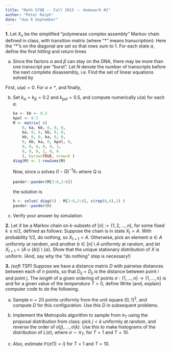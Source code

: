 ```yaml
---
title: "Math 578B -- Fall 2015 -- Homework #2"
author: "Peter Ralph"
date: "due 8 September"
---
```


\newcommand{\calA}{\mathcal{A}}
\renewcommand{\P}{\mathbb{P}}
\newcommand{\E}{\mathbb{E}}
\newcommand{\given}{\mid}
\newcommand{\oneb}{\mathbf{1}}

<!-- wrap solutions in \ifdef{SOLUTIONS} ... \endif -->


**1.** Let $X_n$ be the simplified "polymerase complex assembly" Markov chain defined in class,
with transition matrix (where "$\dagger$" means transcription):
\begin{align}
P = 
\begin{array}{c c}  
&
\begin{array}{c c c c c c} 
    \varnothing & \alpha & \beta & \alpha+\beta & \text{pol} & \dagger \\ 
\end{array}
\\
\begin{array} {c c}
    \varnothing \\ \alpha \\ \beta \\ \alpha+\beta \\ \text{pol} \\ \dagger 
\end{array}
&
\left[
\begin{array}{c c c c c c}
    * & k_\alpha & k_\beta & 0 & 0 & 0 \\
    k_\alpha & * & 0 & k_\beta &0 & 0 \\
    k_\beta & 0 & * & k_\alpha & 0 & 0 \\
    0 & k_\beta & k_\alpha & * & k_\text{pol} & 0 \\
    0 & 0 & 0 & 0 & * & 1 \\
    0 & 0 & 0 & 1 & 0 & * 
\end{array}
\right]
\end{array}
\end{align}
Here the "$*$"s on the diagonal are set so that rows sum to 1.
For each state $a$, define
the first *hitting* and *return* times
\begin{align*}
    \tau_a &= \min\{ n \ge 0 : X_n = \dagger \} \\
    \tau^+_a &= \min\{ n \ge 1 : X_n = \dagger \} .
\end{align*}

a.  Since the factors $\alpha$ and $\beta$ can stay on the DNA,
    there may be more than one transcript per "burst".
    Let $N$ denote the number of transcripts before the next complete disassembly,
    i.e.
    \begin{align*}
        N &= \sum_{k=0}^{\tau_\varnothing} \oneb_{X_k = \dagger} .
    \end{align*}
    Find the set of linear equations solved by
    \begin{align*}
        u(a) = \E[ N \given X_0 = a ] .
    \end{align*}

\ifdef{SOLUTIONS}
    First, $u(\varnothing)=0$.
    For $a \neq \dagger$,
    \begin{align*}
        u(a) = \sum_b P_{ab} u(b) ,
    \end{align*}
    and finally,
    \begin{align*}
        u(\dagger) = 1 + \sum_b P_{\dagger b} u(b) .
    \end{align*}
\endif

b.  Set $k_\alpha = k_\beta = 0.2$ and $k_\text{pol}=0.5$,
    and compute numerically $u(a)$ for each $a$.

    \ifdef{SOLUTIONS}
    ```r
    ka <- kb <- 0.2
    kpol <- 0.5
    M <- matrix( c(
        0, ka, kb, 0, 0, 0,
        ka, 0, 0, kb, 0, 0,
        kb, 0, 0, ka, 0, 0,
        0, kb, ka, 0, kpol, 0,
        0, 0, 0, 0, 0, 1,
        0, 0, 0, 1, 0, 0
        ), byrow=TRUE, nrow=6 )
    diag(M) <- 1-rowSums(M)
    ```

    Now, since $u$ solves $(I-Q)^{-1}\delta_\dagger$ where Q is
    ```r
    pander::pander(M[2:6,2:6])
    ```
    the solution is
    ```r
    h <- solve( diag(5) - M[2:6,2:6], c(rep(0,4),1) )
    pander::pander(h)
    ```
    \endif

c.  Verify your answer by simulation.


**2.** Let $X$ be a Markov chain on $k$-subsets of $[n]:=\{1,2,\ldots,n\}$, 
    for some fixed $k \le n/2$, defined as follows:
    Suppose the chain is in state $X_t=A$.
    With probability $1/2$, do nothing, so $X_{t+1}=A$.
    Otherwise, pick an element $a \in A$ uniformly at random,
    and another $b \in [n] \setminus A$ uniformly at random,
    and let $X_{t+1} = (A \cup \{b\}) \setminus \{a\}$.
    Show that the unique stationary distribution of $X$ is uniform.
    (And, say why the "do nothing" step is necessary!)


**3.** *(soft TSP)*
    Suppose we have a distance matrix $D$ with pairwise distances between each of $n$ points,
    so that $D_{ij} = D_{ji}$ is the distance between point $i$ and point $j$.
    The *length* of a given ordering of points $\sigma : \{1,\ldots,n\} \to \{1,\ldots,n\}$
    is
    \begin{align*}
        L(\sigma) = \sum_{i=1}^{n-1} D_{\sigma(i),\sigma(i+1)\}
    \end{align*}
    and for a given value of the *temperature* $T > 0$, define
    \begin{align*}
        \pi_T(\sigma) = \exp\left( - L(\sigma) / T \right) .
    \end{align*}
    Write (and, explain) computer code to do the following.

a.  Sample $n=20$ points uniformly from the unit square $[0,1]^2$,
    and compute $D$ for this configuration.
    Use this $D$ in subsequent problems.
    
b.  Implement the Metropolis algorithm to sample from $\pi_T$
    using the proposal distribution from class:
    pick $j<k$ uniformly at random, and reverse the order of $\sigma(j), \ldots, \sigma(k)$.
    Use this to make histograms of the distribution of $L(\sigma)$, where $\sigma \sim \pi_T$,
    for $T=1$ and $T=10$.
    
c.  Also, estimate $\P\{ \sigma(1) = i \}$ for $T=1$ and $T=10$.
